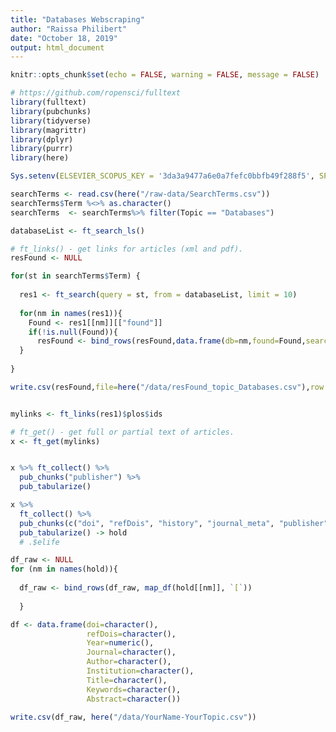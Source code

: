 ```yaml
---
title: "Databases Webscraping"
author: "Raissa Philibert"
date: "October 18, 2019"
output: html_document
---
```


```r

knitr::opts_chunk$set(echo = FALSE, warning = FALSE, message = FALSE)

```


```r
# https://github.com/ropensci/fulltext
library(fulltext)
library(pubchunks)
library(tidyverse)
library(magrittr)
library(dplyr)
library(purrr)
library(here)

```

```r
Sys.setenv(ELSEVIER_SCOPUS_KEY = '3da3a9477a6e0a7fefc0bbfb49f288f5', SPRINGER_KEY = 'dc293398c185c33d930865ae1fd6eae3', ENTREZ_KEY = "1621b309cd4dab23f28c432d4e7baa76d909" )

```

```r

searchTerms <- read.csv(here("/raw-data/SearchTerms.csv"))
searchTerms$Term %<>% as.character()
searchTerms  <- searchTerms%>% filter(Topic == "Databases")
```

```r

databaseList <- ft_search_ls()

# ft_links() - get links for articles (xml and pdf).
resFound <- NULL

for(st in searchTerms$Term) {
  
  res1 <- ft_search(query = st, from = databaseList, limit = 10)
  
  for(nm in names(res1)){
    Found <- res1[[nm]][["found"]]
    if(!is.null(Found)){
      resFound <- bind_rows(resFound,data.frame(db=nm,found=Found,searchTerm=st))}
  }
  
}

write.csv(resFound,file=here("/data/resFound_topic_Databases.csv"),row.names=F)
```

```r

```




```r
mylinks <- ft_links(res1)$plos$ids

# ft_get() - get full or partial text of articles.
x <- ft_get(mylinks)


x %>% ft_collect() %>% 
  pub_chunks("publisher") %>% 
  pub_tabularize()

x %>%
  ft_collect() %>% 
  pub_chunks(c("doi", "refDois", "history", "journal_meta", "publisher", "author", "aff", "title", "keywords", "abstract")) %>%  
  pub_tabularize() -> hold
  # .$elife

```



```r

df_raw <- NULL
for (nm in names(hold)){
  
  df_raw <- bind_rows(df_raw, map_df(hold[[nm]], `[`))
  
  }

df <- data.frame(doi=character(),
                 refDois=character(),
                 Year=numeric(),
                 Journal=character(),
                 Author=character(),
                 Institution=character(),
                 Title=character(),
                 Keywords=character(),
                 Abstract=character())

```

```r

write.csv(df_raw, here("/data/YourName-YourTopic.csv"))

```


